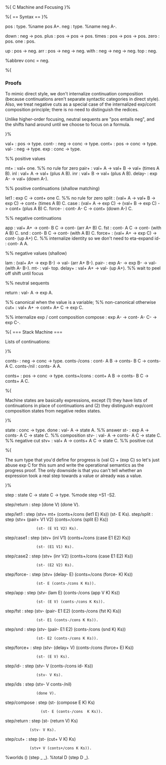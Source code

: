 %{ 
C Machine and Focusing
}%

%{ == Syntax == }%

pos : type.  %name pos A+.
neg : type.  %name neg A-.

down : neg -> pos.
plus : pos -> pos -> pos.
times : pos -> pos -> pos.
zero  : pos.
one   : pos.

up   : pos -> neg.
arr  : pos -> neg -> neg.
with : neg -> neg -> neg.
top  : neg.

%abbrev conc = neg.

%{ 

=== Proofs ===

To mimic direct style, we don't internalize continuation composition
(because continuations aren't separate syntactic categories in direct
style).  Also, we treat negative cuts as a special case of the
internalized exp/cont composition principle; there is no need to
distinguish the redices.

Unlike higher-order focusing, neutral sequents are "pos entails neg",
and the shifts hand around until we choose to focus on a formula.

}%

val+  : pos -> type.
cont- : neg -> conc -> type.
cont+ : pos -> conc -> type.
val-  : neg  -> type.
exp   : conc -> type.

%% positive values

mt+    : val+ one.
%% no rule for zero
pair+  : val+ A -> val+ B -> val+ (times A B).
inl    : val+ A -> val+ (plus A B).
inr    : val+ B -> val+ (plus A B).
delay- : exp A- -> val+ (down A-).

%% positive continuations (shallow matching)

let1   : exp C -> cont+ one C.
%% no rule for zero
split  : (val+ A -> val+ B -> exp C) -> cont+ (times A B) C.
case   : (val+ A -> exp C) -> (val+ B -> exp C) -> cont+ (plus A B) C.
force- : cont- A- C -> cont+ (down A-) C.

%% negative continuations

app    : val+ A+ -> cont- B C -> cont- (arr A+ B) C.
fst    : cont- A C -> cont- (with A B) C.
snd    : cont- B C -> cont- (with A B) C.
force+ : (val+ A+ -> exp C) -> cont- (up A+) C.
%% internalize identity so we don't need to eta-expand
id-    : cont- A A.

%% negative values (shallow)

lam    : (val+ A+ -> exp B-) -> val- (arr A+ B-).
pair-  : exp A- -> exp B- -> val- (with A- B-).
mt-    : val- top.
delay+ : val+ A+ -> val- (up A+).  %% wait to peel off shift until focus

%% neutral sequents

return : val- A -> exp A.

%% canonical when the value is a variable;
%% non-canonical otherwise
cut+   : val+ A+ -> cont+ A+ C -> exp C.

%% internalize exp / cont composition
compose : exp A- -> cont- A- C- -> exp C-.

%{ === Stack Machine === 

Lists of continuations:

}%

conts- : neg -> conc -> type.
conts-/cons : cont- A B -> conts- B C -> conts- A C.
conts-/nil  : conts- A A.

conts+ : pos -> conc -> type.
conts+/cons : cont+ A B -> conts- B C -> conts+ A C.

%{

Machine states are basically expressions, except (1) they have lists of
continuations in place of continuations and (2) they distinguish
exp/cont composition states from negative redex states.

}%

state : conc -> type.
done  : val- A -> state A.                %% answer
st-   : exp  A -> conts- A C -> state C.  %% composition
stv-  : val- A -> conts- A C -> state C.  %% negative cut
stv+  : val+ A -> conts+ A C -> state C.  %% positive cut

%{ 

The sum type that you'd define for progress is (val C) + (exp C) so
let's just abuse exp C for this sum and write the operational semantics
as the progress proof.  The only downside is that you can't tell whether
an expression took a real step towards a value or already was a value.

}%

step : state C -> state C -> type.
%mode step +S1 -S2.

step/return : step (done V) (done V).

step/let1   : step (stv+ mt+ (conts+/cons (let1 E) Ks)) (st- E Ks).
step/split  : step (stv+ (pair+ V1 V2) (conts+/cons (split E) Ks)) 
	           (st- (E V1 V2) Ks).
step/case1  : step (stv+ (inl V1) (conts+/cons (case E1 E2) Ks)) 
	           (st- (E1 V1) Ks).
step/case2  : step (stv+ (inr V2) (conts+/cons (case E1 E2) Ks)) 
	           (st- (E2 V2) Ks).
step/force- : step (stv+ (delay- E) (conts+/cons (force- K) Ks)) 
	           (st- E (conts-/cons K Ks)).

step/app    : step (stv- (lam E) (conts-/cons (app V K) Ks)) 
	           (st- (E V) (conts-/cons K Ks)).
step/fst    : step (stv- (pair- E1 E2) (conts-/cons (fst K) Ks)) 
	           (st- E1 (conts-/cons K Ks)).
step/snd    : step (stv- (pair- E1 E2) (conts-/cons (snd K) Ks)) 
	           (st- E2 (conts-/cons K Ks)).
step/force+ : step (stv- (delay+ V) (conts-/cons (force+ E) Ks)) 
	           (st- (E V) Ks).
step/id-    : step (stv- V (conts-/cons id- Ks)) 
	           (stv- V Ks).
step/ids    : step (stv- V conts-/nil) 
	           (done V).

step/compose : step (st- (compose E K) Ks) 
		         (st- E (conts-/cons  K Ks)).
step/return  : step (st- (return V) Ks) 
		    (stv- V Ks).
step/cut+    : step (st- (cut+ V K) Ks) 
		    (stv+ V (conts+/cons K Ks)).

%worlds () (step _ _).
%total D (step D _).